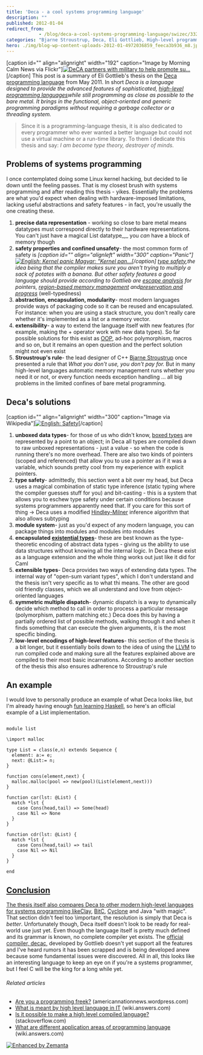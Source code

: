```yaml
---
title: 'Deca - a cool systems programming language'
description: ""
published: 2012-01-04
redirect_from: 
            - /blog/deca-a-cool-systems-programming-language/swizec/3323
categories: "Bjarne Stroustrup, Deca, Eli Gottlieb, High-level programming language, Java, Object-oriented programming, Pointer (computing), Type system, Uncategorized"
hero: ./img/blog-wp-content-uploads-2012-01-4972036859_feeca3b936_m8.jpg
---
```

\[caption id=&quot;&quot; align=&quot;alignright&quot; width=&quot;192&quot; caption=&quot;Image by Morning Calm News via Flickr&quot;][![DeCA partners with military to help promote su...](./img/blog-wp-content-uploads-2012-01-4972036859_feeca3b936_m8.jpg "DeCA partners with military to help promote su...")](http://www.flickr.com/photos/28486074@N08/4972036859)\[/caption] This post is a summary of Eli Gottlieb&#x27;s thesis on the [Deca programming language](http://decac.googlecode.com/files/Deca%20Thesis.pdf) from May 2011. In short _Deca is a language designed to provide the advanced features of sophisticated, [high-level programming languages](http://en.wikipedia.org/wiki/High-level_programming_language "High-level programming language")while still programming as close as possible to the bare metal. It brings in the functional, object-oriented and generic programming paradigms without requiring a garbage collector or a threading system._

> Since it is a programming-language thesis, it is also dedicated to every programmer who ever wanted a better language but could not use a virtual machine or a run-time library. To them I dedicate this thesis and say: _I am become type theory, destroyer of minds._

## Problems of systems programming

I once contemplated doing some Linux kernel hacking, but decided to lie down until the feeling passes. That is my closest brush with systems programming and after reading this thesis - yikes. Essentially the problems are what you&#x27;d expect when dealing with hardware-imposed limitations, lacking useful abstractions and safety features - in fact, you&#x27;re usually the one creating these.

1. **precise data representation** - working so close to bare metal means datatypes must correspond directly to their hardware representations. You can&#x27;t just have a magical List datatype_,_ you _can_ have a block of memory though
2. **safety properties and confined unsafety**- the most common form of safety is _\[caption id=&quot;&quot; align=&quot;alignleft&quot; width=&quot;300&quot; caption=&quot;Panic&quot;][![English: Kernel panic Magyar: &quot;Kernel pan...](./img/blog-wp-content-uploads-2012-01-300px-Kernel-panic6.jpg "English: Kernel panic Magyar: &quot;Kernel pan...")](http://commons.wikipedia.org/wiki/File:Kernel-panic.jpg)\[/caption] [type safety](http://en.wikipedia.org/wiki/Type_safety "Type safety"),_the idea being that the compiler makes sure you aren&#x27;t trying to multiply a sack of potates with a banana. But other safety features a good language should provide according to Gottlieb are _[escape analysis](http://en.wikipedia.org/wiki/Escape_analysis)_ for pointers, _[region-based memory management](http://en.wikipedia.org/wiki/Region-based_memory_management "Region-based memory management")_ and_[preservation and progress](http://en.wikipedia.org/wiki/Type_safety#Definitions)_ (well-typedness)
3. **abstraction, encapsulation, modularity**- most modern languages provide ways of packaging code so it can be reused and encapsulated. For instance: when you are using a stack structure, you don&#x27;t really care whether it&#x27;s implemented as a list or a memory vector.
4. **extensibility**- a way to extend the language itself with new features (for example, making the + operator work with new data types). So far possible solutions for this exist as [OOP](http://en.wikipedia.org/wiki/Object-oriented_programming "Object-oriented programming"), ad-hoc polymorphism, macros and so on, but it remains an open question and the perfect solution might not even exist
5. **Stroustroup&#x27;s rule**- the lead designer of C++ [Bjarne Stroustrup](http://www.research.att.com/~bs/homepage.html "Bjarne Stroustrup") once presented a rule that _What you don&#x27;t use, you don&#x27;t pay for._ But in many high-level languages automatic memory management runs whether you need it or not, or every function needs exception handling ... all big problems in the limited confines of bare metal programming.

## Deca&#x27;s solutions

\[caption id=&quot;&quot; align=&quot;alignright&quot; width=&quot;300&quot; caption=&quot;Image via Wikipedia&quot;][![English: Safety](./img/blog-wp-content-uploads-2012-01-300px-Safety6.jpg "English: Safety")](http://commons.wikipedia.org/wiki/File:Safety.JPG)\[/caption]

1. **unboxed data types**- for those of us who didn&#x27;t know, [boxed types](http://www.haskell.org/ghc/docs/latest/html/users_guide/primitives.html) are represented by a point to an object; in Deca all types are compiled down to raw unboxed representations - just a value - so when the code is running there&#x27;s no more overhead. There are also two kinds of pointers (scoped and referenced) that allow you to use a pointer as if it was a variable, which sounds pretty cool from my experience with explicit pointers.
2. **type safety**- admittedly, this section went a bit over my head, but Deca uses a magical combination of static type inference (static typing where the compiler guesses stuff for you) and bit-casting - this is a system that allows you to eschew type safety under certain conditions because systems programmers apparently need that. If you care for this sort of thing -&gt; Deca uses a modified [Hindley-Milner](http://en.wikipedia.org/wiki/Type_inference "Type inference") inference algorithm that also allows subtyping
3. **module system**- just as you&#x27;d expect of any modern language, you can package things into modules and modules into modules
4. **encapsulated [existential types](http://en.wikipedia.org/wiki/Type_system "Type system")**- these are best known as the type-theoretic encoding of abstract data types - giving us the ability to use data structures without knowing all the internal logic. In Deca these exist as a language extension and the whole thing works out just like it did for Caml
5. **extensible types**- Deca provides two ways of extending data types. The internal way of &quot;open-sum variant types&quot;, which I don&#x27;t understand and the thesis isn&#x27;t very specific as to what thi means. The other are good old friendly classes, which we all understand and love from object-oriented languages
6. **symmetric multiple dispatch**- dynamic dispatch is a way to dynamically decide which method to call in order to process a particular message (polymorphism, pattern matching etc.) Deca does this by having a partially ordered list of possible methods, walking through it and when it finds something that can execute the given arguments, it is the most specific binding.
7. **low-level encodings of high-level features**- this section of the thesis is a bit longer, but it essentially boils down to the idea of using the [LLVM](http://en.wikipedia.org/wiki/LLVM) to run compiled code and making sure all the features explained above are compiled to their most basic incarnations. According to another section of the thesis this also ensures adherence to Stroustrup&#x27;s rule

## An example

I would love to personally produce an example of what Deca looks like, but I&#x27;m already having enough [fun learning Haskell](http://swizec.com/blog/learning-me-a-haskell/swizec/3272 "Learning me a Haskell"), so here&#x27;s an official example of a List implementation.

```

module list

\import malloc

type List = class(e,n) extends Sequence {
  element: a:= e;
  next: @List:= n;
}

function cons(element,next) {
  malloc.malloc(pool => new(pool)(List(element,next)))
}

function car(lst: @List) {
  match *lst {
    case Cons(head,tail) => Some(head)
    case Nil => None
  }
}

function cdr(lst: @List) {
  match *lst {
    case Cons(head,tail) => tail
    case Nil => Nil
  }
}

end
```

## [Conclusion](<>)

[The thesis itself also compares Deca to other modern high-level languages for systems programming like](<>)[Clay](http://lambda-the-ultimate.org/node/4023), [BitC](http://www.bitc-lang.org/ "BitC"), [Cyclone](http://en.wikipedia.org/wiki/Cyclone_programming_language) and Java &quot;with magic&quot;. That section didn&#x27;t feel too \\important, the resolution is simply that Deca is _better_. Unfortunately though, Deca itself doesn&#x27;t look to be ready for real-world use just yet. Even though the language itself is pretty much defined and its grammar is known, no complete compiler yet exists. The [official compiler, decac,](http://code.google.com/p/decac/) developed by Gottlieb doesn&#x27;t yet support all the features and I&#x27;ve heard rumors it has been scrapped and is being developed anew because some fundamental issues were discovered. All in all, this looks like an interesting language to keep an eye on if you&#x27;re a systems programmer, but I feel C will be the king for a long while yet.

###### Related articles

- [Are you a programming freek?](http://americannationnews.wordpress.com/2012/01/02/are-you-a-programming-freek/) (americannationnews.wordpress.com)
- [What is meant by high level language in IT](http://wiki.answers.com/Q/What_is_meant_by_high_level_language_in_IT) (wiki.answers.com)
- [Is it possible to make a high level compiled language?](http://stackoverflow.com/questions/8697033/is-it-possible-to-make-a-high-level-compiled-language) (stackoverflow.com)
- [What are different application areas of programming language](http://wiki.answers.com/Q/What_are_different_application_areas_of_programming_language) (wiki.answers.com)

[![Enhanced by Zemanta](http://img.zemanta.com/zemified_e.png?x-id=da758ab3-ef49-445c-82e5-d0740a42b9a2)](http://www.zemanta.com/ "Enhanced by Zemanta")